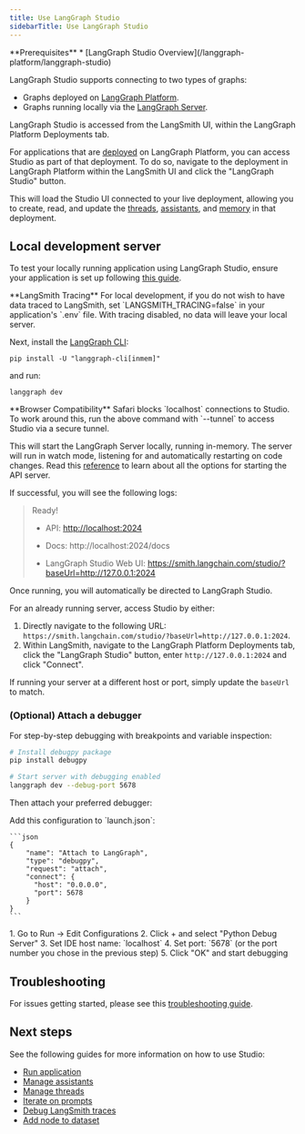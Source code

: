 ```yaml
---
title: Use LangGraph Studio
sidebarTitle: Use LangGraph Studio
---
```


<Info>
  **Prerequisites**
  * [LangGraph Studio Overview](/langgraph-platform/langgraph-studio)
</Info>

LangGraph Studio supports connecting to two types of graphs:

* Graphs deployed on [LangGraph Platform](/langgraph-platform/deployment-quickstart).
* Graphs running locally via the [LangGraph Server](/langgraph-platform/local-server).

LangGraph Studio is accessed from the LangSmith UI, within the LangGraph Platform Deployments tab.

For applications that are [deployed](/langgraph-platform/deployment-quickstart) on LangGraph Platform, you can access Studio as part of that deployment. To do so, navigate to the deployment in LangGraph Platform within the LangSmith UI and click the "LangGraph Studio" button.

This will load the Studio UI connected to your live deployment, allowing you to create, read, and update the [threads](https://langchain-ai.github.io/langgraph/concepts/persistence/#threads), [assistants](/langgraph-platform/assistants), and [memory](https://langchain-ai.github.io/langgraph/concepts/memory/) in that deployment.

## Local development server

To test your locally running application using LangGraph Studio, ensure your application is set up following [this guide](https://langchain-ai.github.io/langgraph/cloud/deployment/setup/).

<Info>
  **LangSmith Tracing**
  For local development, if you do not wish to have data traced to LangSmith, set `LANGSMITH_TRACING=false` in your application's `.env` file. With tracing disabled, no data will leave your local server.
</Info>

Next, install the [LangGraph CLI](/langgraph-platform/langgraph-cli):

```
pip install -U "langgraph-cli[inmem]"
```

and run:

```
langgraph dev
```

<Warning>
  **Browser Compatibility**
  Safari blocks `localhost` connections to Studio. To work around this, run the above command with `--tunnel` to access Studio via a secure tunnel.
</Warning>

This will start the LangGraph Server locally, running in-memory. The server will run in watch mode, listening for and automatically restarting on code changes. Read this [reference](/langgraph-platform/cli#dev) to learn about all the options for starting the API server.

If successful, you will see the following logs:

> Ready!
> 
> - API: [http://localhost:2024](http://localhost:2024/)
> 
> - Docs: http://localhost:2024/docs
> 
> - LangGraph Studio Web UI: https://smith.langchain.com/studio/?baseUrl=http://127.0.0.1:2024

Once running, you will automatically be directed to LangGraph Studio.

For an already running server, access Studio by either:

1. Directly navigate to the following URL: `https://smith.langchain.com/studio/?baseUrl=http://127.0.0.1:2024`.
2. Within LangSmith, navigate to the LangGraph Platform Deployments tab, click the "LangGraph Studio" button, enter `http://127.0.0.1:2024` and click "Connect".

If running your server at a different host or port, simply update the `baseUrl` to match.

### (Optional) Attach a debugger

For step-by-step debugging with breakpoints and variable inspection:

```bash
# Install debugpy package
pip install debugpy

# Start server with debugging enabled
langgraph dev --debug-port 5678
```

Then attach your preferred debugger:

<Tabs>
  <Tab title="VS Code">
    Add this configuration to `launch.json`:
    
    ```json
    {
        "name": "Attach to LangGraph",
        "type": "debugpy",
        "request": "attach",
        "connect": {
          "host": "0.0.0.0",
          "port": 5678
        }
    }
    ```
  </Tab>
  <Tab title="PyCharm">
    1. Go to Run → Edit Configurations 
    2. Click + and select "Python Debug Server" 
    3. Set IDE host name: `localhost` 
    4. Set port: `5678` (or the port number you chose in the previous step) 
    5. Click "OK" and start debugging
  </Tab>
</Tabs>

## Troubleshooting

For issues getting started, please see this [troubleshooting guide](/langgraph-platform/troubleshooting-studio).

## Next steps

See the following guides for more information on how to use Studio:

* [Run application](/langgraph-platform/invoke-studio)
* [Manage assistants](/langgraph-platform/manage-assistants-studio)
* [Manage threads](/langgraph-platform/threads-studio)
* [Iterate on prompts](/langgraph-platform/iterate-graph-studio)
* [Debug LangSmith traces](/langgraph-platform/clone-traces-studio)
* [Add node to dataset](/langgraph-platform/datasets-studio)

